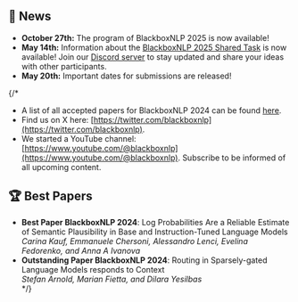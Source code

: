 ## 📣 News 

- **October 27th:** The program of BlackboxNLP 2025 is now available!
- **May 14th:** Information about the [BlackboxNLP 2025 Shared Task](/2025/task) is now available! Join our [Discord server](http://discord.gg/n5uwjQcxPR) to stay updated and share your ideas with other participants.
- **May 20th:** Important dates for submissions are released!

{/* 
- A list of all accepted papers for BlackboxNLP 2024 can be found [here](https://blackboxnlp.github.io/papers).
- Find us on X here: [https://twitter.com/blackboxnlp](https://twitter.com/blackboxnlp).
- We started a YouTube channel: [https://www.youtube.com/@blackboxnlp](https://www.youtube.com/@blackboxnlp). Subscribe to be informed of all upcoming content. 

## 🏆 Best Papers

- **Best Paper BlackboxNLP 2024**: Log Probabilities Are a Reliable Estimate of Semantic Plausibility in Base and Instruction-Tuned Language Models<br>_Carina Kauf, Emmanuele Chersoni, Alessandro Lenci, Evelina Fedorenko, and Anna A Ivanova_</br>
- **Outstanding Paper BlackboxNLP 2024**: Routing in Sparsely-gated Language Models responds to Context<br>_Stefan Arnold, Marian Fietta, and Dilara Yesilbas_</br> */}